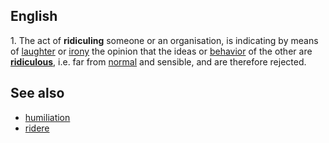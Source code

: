 ==English==

1. The act of '''ridiculing''' someone or an organisation, is indicating by means of [[laughter]] or [[irony]] the opinion that the ideas or [[behavior]] of the other are '''[[ridiculous]]''', i.e. far from [[normal]] and sensible, and are therefore rejected.

==See also==
*[[humiliation]]
*[[ridere]]